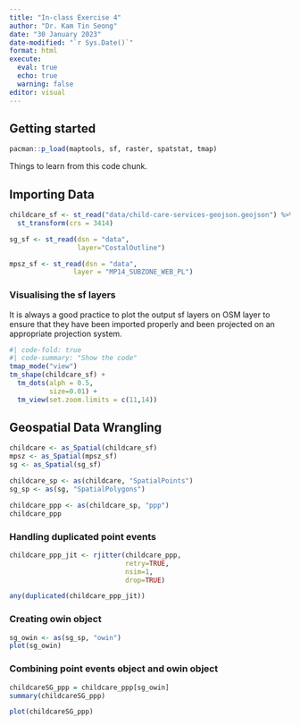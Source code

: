 ```yaml
---
title: "In-class Exercise 4"
author: "Dr. Kam Tin Seong"
date: "30 January 2023"
date-modified: "`r Sys.Date()`"
format: html
execute: 
  eval: true
  echo: true
  warning: false
editor: visual  
---
```


## Getting started

```r
pacman::p_load(maptools, sf, raster, spatstat, tmap)
```

Things to learn from this code chunk.

## Importing Data

```r
childcare_sf <- st_read("data/child-care-services-geojson.geojson") %>%
  st_transform(crs = 3414)
```

```r
sg_sf <- st_read(dsn = "data", 
                 layer="CostalOutline")
```

```r
mpsz_sf <- st_read(dsn = "data", 
                layer = "MP14_SUBZONE_WEB_PL")

```

### Visualising the sf layers

It is always a good practice to plot the output sf layers on OSM layer to ensure that they have been imported properly and been projected on an appropriate projection system.

```r
#| code-fold: true
#| code-summary: "Show the code"
tmap_mode("view")
tm_shape(childcare_sf) +
  tm_dots(alph = 0.5, 
          size=0.01) +
  tm_view(set.zoom.limits = c(11,14))
```

## Geospatial Data Wrangling

```r
childcare <- as_Spatial(childcare_sf)
mpsz <- as_Spatial(mpsz_sf)
sg <- as_Spatial(sg_sf)
```

```r
childcare_sp <- as(childcare, "SpatialPoints")
sg_sp <- as(sg, "SpatialPolygons")
```

```r
childcare_ppp <- as(childcare_sp, "ppp")
childcare_ppp
```

### Handling duplicated point events


```r
childcare_ppp_jit <- rjitter(childcare_ppp, 
                             retry=TRUE, 
                             nsim=1, 
                             drop=TRUE)
```

```r
any(duplicated(childcare_ppp_jit))
```


### Creating owin object

```r
sg_owin <- as(sg_sp, "owin")
plot(sg_owin)
```

### Combining point events object and owin object

```r
childcareSG_ppp = childcare_ppp[sg_owin]
summary(childcareSG_ppp)
```

```r
plot(childcareSG_ppp)
```
